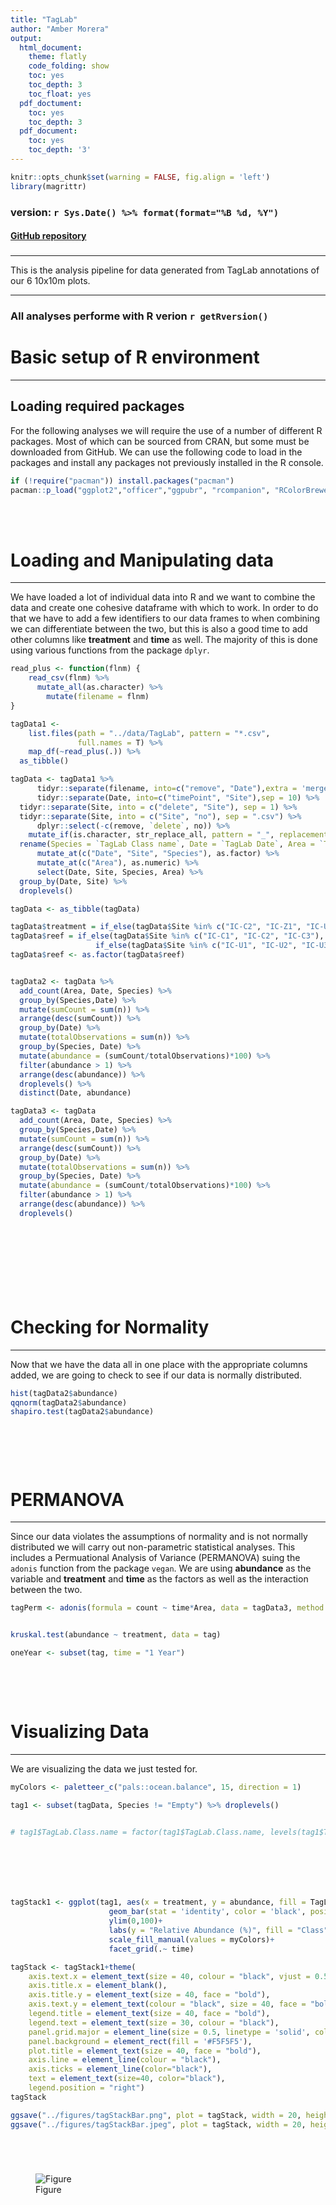 ```yaml
---
title: "TagLab"
author: "Amber Morera"
output:
  html_document:
    theme: flatly
    code_folding: show
    toc: yes
    toc_depth: 3
    toc_float: yes
  pdf_doctument:
    toc: yes
    toc_depth: 3
  pdf_document:
    toc: yes
    toc_depth: '3'
---
```


```r
knitr::opts_chunk$set(warning = FALSE, fig.align = 'left')
library(magrittr)
```

### version: `r Sys.Date() %>% format(format="%B %d, %Y")`

<!-- this is where the DOI would go  [![DOI](https://zenodo.org/badge/DOI/10.5281/zenodo.3675991.svg)](https://doi.org/10.5281/zenodo.3675991)
-->


#### [GitHub repository](https://github.com/icombs2017/photogrammetryNOAA.git){target="_blank"}

###
***
This is the analysis pipeline for data generated from TagLab annotations of our 6 10x10m plots.


***
### All analyses performe with R verion `r getRversion()`
# Basic setup of R environment
***
## Loading required packages

For the following analyses we will require the use of a number of different R packages. Most of which can be sourced from CRAN, but some must be downloaded from GitHub. We can use the following code to load in the packages and install any packages not previously installed in the R console. 

```r
if (!require("pacman")) install.packages("pacman")
pacman::p_load("ggplot2","officer","ggpubr", "rcompanion", "RColorBrewer", "patchwork", "magrittr","reshape2", "stringr", "plyr", "dplyr", "flextable", "tidyr", "tibble", "vegan", "paletteer","tidyverse")
```


<br><br> 

# Loading and Manipulating data
***

We have loaded a lot of individual data into R and we want to combine the data and create one cohesive dataframe with which to work. In order to do that we have to add a few identifiers to our data frames to when combining we can differentiate between the two, but this is also a good time to add other columns like **treatment** and **time** as well. The majority of this is done using various functions from the package `dplyr`. 

```r
read_plus <- function(flnm) {
    read_csv(flnm) %>%
      mutate_all(as.character) %>%
        mutate(filename = flnm)
}

tagData1 <-
    list.files(path = "../data/TagLab", pattern = "*.csv",
               full.names = T) %>%
    map_df(~read_plus(.)) %>%
  as_tibble()

tagData <- tagData1 %>%
      tidyr::separate(filename, into=c("remove", "Date"),extra = 'merge',sep = 15) %>%
      tidyr::separate(Date, into=c("timePoint", "Site"),sep = 10) %>%
  tidyr::separate(Site, into = c("delete", "Site"), sep = 1) %>% 
  tidyr::separate(Site, into = c("Site", "no"), sep = ".csv") %>% 
      dplyr::select(-c(remove, `delete`, no)) %>%
    mutate_if(is.character, str_replace_all, pattern = "_", replacement = "-") %>%
  rename(Species = `TagLab Class name`, Date = `TagLab Date`, Area = `TagLab Area`) %>%
      mutate_at(c("Date", "Site", "Species"), as.factor) %>%
      mutate_at(c("Area"), as.numeric) %>%
      select(Date, Site, Species, Area) %>%
  group_by(Date, Site) %>%
  droplevels()

tagData <- as_tibble(tagData)

tagData$treatment = if_else(tagData$Site %in% c("IC-C2", "IC-Z1", "IC-U1"), "Control","Outplanted")
tagData$reef = if_else(tagData$Site %in% c("IC-C1", "IC-C2", "IC-C3"), "Site C",
                   if_else(tagData$Site %in% c("IC-U1", "IC-U2", "IC-U3"), "Site U", "Site Z"))
tagData$reef <- as.factor(tagData$reef)


tagData2 <- tagData %>% 
  add_count(Area, Date, Species) %>% 
  group_by(Species,Date) %>% 
  mutate(sumCount = sum(n)) %>% 
  arrange(desc(sumCount)) %>% 
  group_by(Date) %>% 
  mutate(totalObservations = sum(n)) %>% 
  group_by(Species, Date) %>% 
  mutate(abundance = (sumCount/totalObservations)*100) %>% 
  filter(abundance > 1) %>% 
  arrange(desc(abundance)) %>% 
  droplevels() %>%
  distinct(Date, abundance)

tagData3 <- tagData
  add_count(Area, Date, Species) %>% 
  group_by(Species,Date) %>% 
  mutate(sumCount = sum(n)) %>% 
  arrange(desc(sumCount)) %>% 
  group_by(Date) %>% 
  mutate(totalObservations = sum(n)) %>% 
  group_by(Species, Date) %>% 
  mutate(abundance = (sumCount/totalObservations)*100) %>% 
  filter(abundance > 1) %>% 
  arrange(desc(abundance)) %>% 
  droplevels() 







```

<br><br>

# Checking for Normality
***

Now that we have the data all in one place with the appropriate columns added, we are going to check to see if our data is normally distributed. 



```r

hist(tagData2$abundance)
qqnorm(tagData2$abundance)
shapiro.test(tagData2$abundance)




```


<br><br>

# PERMANOVA
***

Since our data violates the assumptions of normality and is not normally distributed we will carry out non-parametric statistical analyses. This includes a Permuational Analysis of Variance (PERMANOVA) suing the `adonis` function from the package `vegan`. We are using **abundance** as the variable and **treatment** and **time** as the factors as well as the interaction between the two.

```r

tagPerm <- adonis(formula = count ~ time*Area, data = tagData3, method = "euclidian", permutations = 9999)


kruskal.test(abundance ~ treatment, data = tag)

oneYear <- subset(tag, time = "1 Year")



```

<br><br>

# Visualizing Data
***
We are visualizing the data we just tested for. 

```r

myColors <- paletteer_c("pals::ocean.balance", 15, direction = 1)

tag1 <- subset(tagData, Species != "Empty") %>% droplevels()


# tag1$TagLab.Class.name = factor(tag1$TagLab.Class.name, levels(tag1$TagLab.Class.name)[c(6,4,1,3,7,2,8,9,5,10)])







tagStack1 <- ggplot(tag1, aes(x = treatment, y = abundance, fill = TagLab.Class.name))+
                      geom_bar(stat = 'identity', color = 'black', position = position_stack(reverse = TRUE), alpha = 0.8)+
                      ylim(0,100)+
                      labs(y = "Relative Abundance (%)", fill = "Class", title = "Relative Species Abundance")+
                      scale_fill_manual(values = myColors)+
                      facet_grid(.~ time)

tagStack <- tagStack1+theme(
    axis.text.x = element_text(size = 40, colour = "black", vjust = 0.5, hjust = 0.5, face= "bold"), 
    axis.title.x = element_blank(),
    axis.title.y = element_text(size = 40, face = "bold"), 
    axis.text.y = element_text(colour = "black", size = 40, face = "bold"),
    legend.title = element_text(size = 40, face = "bold"), 
    legend.text = element_text(size = 30, colour = "black"), 
    panel.grid.major = element_line(size = 0.5, linetype = 'solid', colour = "white"),
    panel.background = element_rect(fill = '#F5F5F5'), 
    plot.title = element_text(size = 40, face = "bold"), 
    axis.line = element_line(colour = "black"), 
    axis.ticks = element_line(color="black"), 
    text = element_text(size=40, color="black"), 
    legend.position = "right")
tagStack

ggsave("../figures/tagStackBar.png", plot = tagStack, width = 20, height = 15, units = 'in', dpi = 600)
ggsave("../figures/tagStackBar.jpeg", plot = tagStack, width = 20, height = 15, units = "in", dpi = 600)






```
![Figure](../figures/tagStackBar.png)


